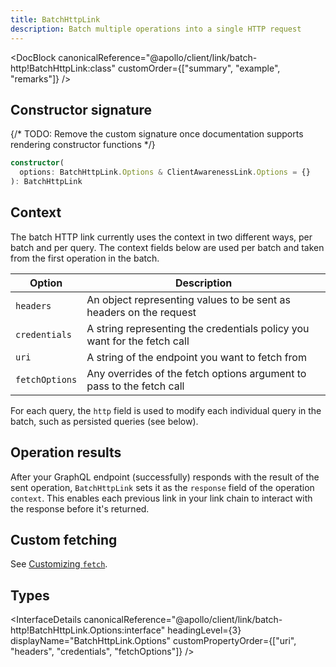```yaml
---
title: BatchHttpLink
description: Batch multiple operations into a single HTTP request
---
```


<DocBlock
  canonicalReference="@apollo/client/link/batch-http!BatchHttpLink:class"
  customOrder={["summary", "example", "remarks"]}
/>

## Constructor signature

{/* TODO: Remove the custom signature once documentation supports rendering constructor functions */}

```ts
constructor(
  options: BatchHttpLink.Options & ClientAwarenessLink.Options = {}
): BatchHttpLink
```

## Context

The batch HTTP link currently uses the context in two different ways, per batch and per query. The context fields below are used per batch and taken from the first operation in the batch.

| Option         | Description                                                              |
| -------------- | ------------------------------------------------------------------------ |
| `headers`      | An object representing values to be sent as headers on the request       |
| `credentials`  | A string representing the credentials policy you want for the fetch call |
| `uri`          | A string of the endpoint you want to fetch from                          |
| `fetchOptions` | Any overrides of the fetch options argument to pass to the fetch call    |

For each query, the `http` field is used to modify each individual query in the batch, such as persisted queries (see below).

## Operation results

After your GraphQL endpoint (successfully) responds with the result of the sent operation, `BatchHttpLink` sets it as the `response` field of the operation `context`. This enables each previous link in your link chain to interact with the response before it's returned.

## Custom fetching

See [Customizing `fetch`](apollo-link-http/#customizing-fetch).

## Types

<InterfaceDetails
  canonicalReference="@apollo/client/link/batch-http!BatchHttpLink.Options:interface"
  headingLevel={3}
  displayName="BatchHttpLink.Options"
  customPropertyOrder={["uri", "headers", "credentials", "fetchOptions"]}
/>

<InterfaceDetails
  canonicalReference="@apollo/client/link/batch-http!BatchHttpLink.ContextOptions:interface"
  headingLevel={3}
  displayName="BatchHttpLink.ContextOptions"
/>
